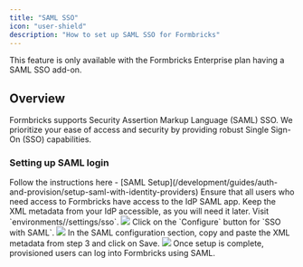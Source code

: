 ```yaml
---
title: "SAML SSO"
icon: "user-shield"
description: "How to set up SAML SSO for Formbricks"
---
```


<Note>This feature is only available with the Formbricks Enterprise plan having a SAML SSO add-on.</Note>

## Overview

Formbricks supports Security Assertion Markup Language (SAML) SSO. We prioritize your ease of access and security by providing robust Single Sign-On (SSO) capabilities.

### Setting up SAML login

<Steps>
  <Step title='Create a SAML application with your Identity Provider (IdP)'>
    Follow the instructions here - [SAML Setup](/development/guides/auth-and-provision/setup-saml-with-identity-providers)
  </Step>
  <Step title='Configure access to the IdP SAML app'>
    Ensure that all users who need access to Formbricks have access to the IdP SAML
    app.
  </Step>
  <Step title='Retrieve XML metadata from your IdP'>
    Keep the XML metadata from your IdP accessible, as you will need it later.
  </Step>
  <Step title='Log in to your Organization Admin account'>
    Visit `environments/<ENVIRONMENT_ID>/settings/sso`.
    <img src='/images/xm-and-surveys/core-features/saml-sso/1.png' />
  </Step>
  <Step title='Configure SSO with SAML'>
    Click on the `Configure` button for `SSO with SAML`.
    <img src='/images/xm-and-surveys/core-features/saml-sso/2.png' />
  </Step>
  <Step title='Paste the XML metadata and Save'>
    In the SAML configuration section, copy and paste the XML metadata from step
    3 and click on Save.
    <img src='/images/xm-and-surveys/core-features/saml-sso/3.png' />
  </Step>
  <Step title='Your users can now log into Formbricks using SAML'>
    Once setup is complete, provisioned users can log into Formbricks using SAML.
  </Step>
</Steps>
